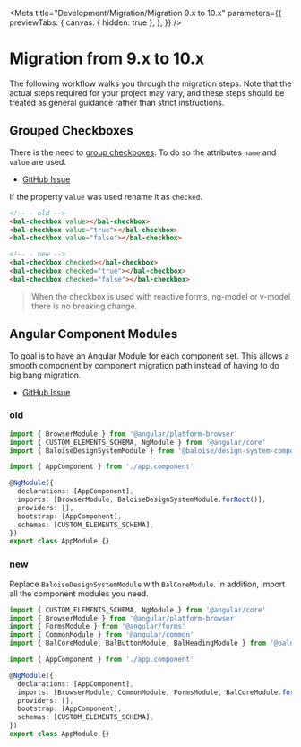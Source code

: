 
<Meta
  title="Development/Migration/Migration 9.x to 10.x"
  parameters={{
    previewTabs: {
      canvas: { hidden: true },
    },
  }}
/>

# Migration from 9.x to 10.x

The following workflow walks you through the migration steps.
Note that the actual steps required for your project may vary, and these steps should be treated as general guidance rather than strict instructions.

## Grouped Checkboxes

There is the need to [group checkboxes](https://developer.mozilla.org/en-US/docs/Web/HTML/Element/input/checkbox#attr-value).
To do so the attributes `name` and `value` are used.

- [GitHub Issue](https://github.com/baloise-incubator/design-system/issues/497)

If the property `value` was used rename it as `checked`.

```html
<!-- - old -->
<bal-checkbox value></bal-checkbox>
<bal-checkbox value="true"></bal-checkbox>
<bal-checkbox value="false"></bal-checkbox>

<!-- - new -->
<bal-checkbox checked></bal-checkbox>
<bal-checkbox checked="true"></bal-checkbox>
<bal-checkbox checked="false"></bal-checkbox>
```

> When the checkbox is used with reactive forms, ng-model or v-model there is no breaking change.

## Angular Component Modules

To goal is to have an Angular Module for each component set.
This allows a smooth component by component migration path instead of having to do big bang migration.

- [GitHub Issue](https://github.com/baloise-incubator/design-system/issues/486)

### old

```typescript
import { BrowserModule } from '@angular/platform-browser'
import { CUSTOM_ELEMENTS_SCHEMA, NgModule } from '@angular/core'
import { BaloiseDesignSystemModule } from '@baloise/design-system-components-angular'

import { AppComponent } from './app.component'

@NgModule({
  declarations: [AppComponent],
  imports: [BrowserModule, BaloiseDesignSystemModule.forRoot()],
  providers: [],
  bootstrap: [AppComponent],
  schemas: [CUSTOM_ELEMENTS_SCHEMA],
})
export class AppModule {}
```

### new

Replace `BaloiseDesignSystemModule` with `BalCoreModule`. In addition, import all the component modules you need.

```typescript
import { CUSTOM_ELEMENTS_SCHEMA, NgModule } from '@angular/core'
import { BrowserModule } from '@angular/platform-browser'
import { FormsModule } from '@angular/forms'
import { CommonModule } from '@angular/common'
import { BalCoreModule, BalButtonModule, BalHeadingModule } from '@baloise/design-system-components-angular'

import { AppComponent } from './app.component'

@NgModule({
  declarations: [AppComponent],
  imports: [BrowserModule, CommonModule, FormsModule, BalCoreModule.forRoot(), BalButtonModule, BalHeadingModule],
  providers: [],
  bootstrap: [AppComponent],
  schemas: [CUSTOM_ELEMENTS_SCHEMA],
})
export class AppModule {}
```

<bal-doc-github link="/stories/development/migration/09-migration-from-9x-to-10x.stories.mdx"></bal-doc-github>
